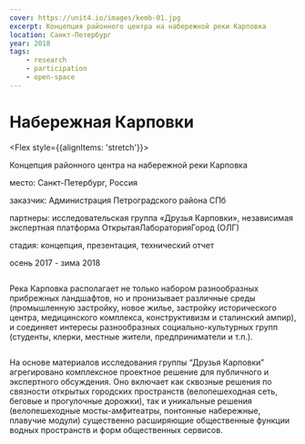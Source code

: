 ```yaml
---
cover: https://unit4.io/images/kemb-01.jpg
excerpt: Концепция районного центра на набережной реки Карповка
location: Санкт-Петербург
year: 2018
tags:
    - research
    - participation
    - open-space
---
```


# Набережная Карповки

<Flex style={{alignItems: 'stretch'}}>
<Flex col>

Концепция районного центра на набережной реки Карповка

</Flex>

<div>
<p><BlackHighlight>место:</BlackHighlight> Санкт-Петербург, Россия</p>

<p><BlackHighlight>заказчик:</BlackHighlight> Администрация Петроградского района СПб</p>

<p><BlackHighlight>партнеры:</BlackHighlight> исследовательская группа «Друзья Карповки», независимая экспертная платформа ОткрытаяЛабораторияГород (ОЛГ)</p>

<p><BlackHighlight>стадия:</BlackHighlight> концепция, презентация, технический отчет</p>

осень 2017 - зима 2018
</div>
</Flex>


<Image src="/images/kemb-01.jpg" width={1280} height={760} alt="" />

Река Карповка располагает не только набором разнообразных прибрежных ландшафтов, но и пронизывает различные среды (промышленную застройку, новое жилье, застройку исторического центра, медицинского комплекса, конструктивизм и сталинский ампир), и соединяет интересы разнообразных социально-культурных групп (студенты, клерки, местные жители, предприниматели и т.п.).

<Image src="/images/kemb-02.jpg" width={1280} height={600} alt="" />

На основе материалов исследования группы “Друзья Карповки” агрегировано комплексное проектное решение для публичного и экспертного обсуждения. Оно включает как сквозные решения по связности открытых городских пространств (велопешеходная сеть, беговые и прогулочные дорожки), так и уникальные решения (велопешеходные мосты-амфитеатры, понтонные набережные, плавучие модули) существенно расширяющие общественные функции водных пространств и форм общественных сервисов.

<Image src="/images/kemb-03.jpg" width={1280} height={905} alt="" />

<Image src="/images/kemb-04.jpg" width={1280} height={905} alt="" />

<Image src="/images/kemb-05.jpg" width={1280} height={600} alt="" />

<Image src="/images/kemb-06.jpg" width={1280} height={600} alt="" />

<Image src="/images/kemb-07.jpg" width={1280} height={600} alt="" />

